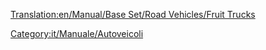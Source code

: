 [[Translation:en/Manual/Base Set/Road Vehicles/Fruit Trucks]]

{{it/Manuale/Set base/Autoveicoli/StatAutoveicoli|nome     = Autocarro frutta Balogh
  |img      = en/Manual/Base Set/Road Vehicles/Balogh Fruit Truck.png
  |prezzo    = 9.678  
  |velocità    = 48
  |annuale   = 842
  |ideato = 1935
  |vita     = 15
  |capacità = 18 t di frutta
}}
{{it/Manuale/Set base/Autoveicoli/StatAutoveicoli|nome     = Autocarro frutta Uhl
  |img      = en/Manual/Base Set/Road Vehicles/Uhl Fruit Truck.png
  |prezzo    = 12.140 
  |velocità    = 88
  |annuale   = 1.574
  |ideato = 1978
  |vita     = 15
  |capacità = 20 t di frutta
}}
{{it/Manuale/Set base/Autoveicoli/StatAutoveicoli|nome     = Autocarro frutta Kelling
  |img      = en/Manual/Base Set/Road Vehicles/Kelling Fruit Truck.png
  |prezzo    = 12.960 
  |velocità    = 112
  |annuale   = 2.250
  |ideato = 2012
  |vita     = 15
  |capacità = 23 t di frutta
}}

[[Category:it/Manuale/Autoveicoli]]
